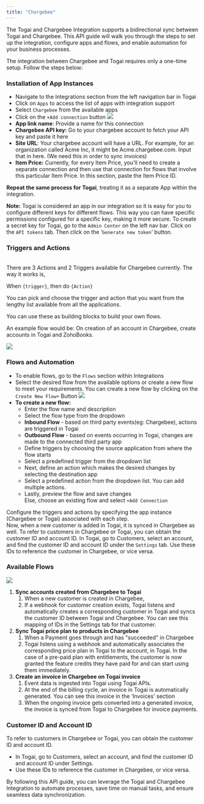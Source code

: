 ```yaml
---
title: "Chargebee"
---
```


The Togai and Chargebee Integration supports a bidirectional sync between Togai and Chargebee. This API guide will walk you through the steps to set up the integration, configure apps and flows, and enable automation for your business processes.

The integration between Chargebee and Togai requires only a one-time setup. Follow the steps below:

###  Installation of App Instances  
* Navigate to the Integrations section from the left navigation bar in Togai
* Click on `Apps` to access the list of apps with integration support
* Select `Chargebee` from the available apps
* Click on the `+Add connection` button
![](docs/integrations/images/b7c1203-image.png) 
* **App link name**: Provide a name for this connection
* **Chargebee API key:** Go to your chargebee account to fetch your API key and paste it here
* **Site URL**: Your chargebee account will have a URL. For example, for an organization called Acme Inc, it might be Acme.chargebee.com. Input that in here. (We need this in order to sync invoices)
* **Item Price:** Currently, for every Item Price, you'll need to create a separate connection and then use that connection for flows that involve this particular Item Price. In this section, paste the Item Price ID.

**Repeat the same process for Togai**, treating it as a separate App within the integration.

**Note:** Togai is considered an app in our integration so it is easy for you to configure different keys for different flows. This way you can have specific permissions configured for a specific key, making it more secure. To create a secret key for Togai, go to the `Admin Center` on the left nav bar. Click on the `API tokens` tab. Then click on the ‘`Generate new token`’ button.

###  Triggers and Actions
[](#triggers-and-actions)  
There are 3 Actions and 2 Triggers available for Chargebee currently. The way it works is,

When `{trigger}`, then do `{Action}`

You can pick and choose the trigger and action that you want from the lengthy list available from all the applications. 

You can use these as building blocks to build your own flows.

An example flow would be: On creation of an account in Chargebee, create accounts in Togai and ZohoBooks. 

![](docs/integrations/images/6dc67aa-image.png) 
###  Flows and Automation
* To enable flows, go to the `Flows` section within Integrations
* Select the desired flow from the available options or create a new flow to meet your requirements. You can create a new flow by clicking on the `Create New Flow+` Button
![](docs/integrations/images/d3f89f5-image.png) 
* **To create a new flow:**  
   * Enter the flow name and description  
   * Select the flow type from the dropdown  
   * **Inbound Flow** \- based on third party events(eg: Chargebee), actions are triggered in Togai  
   * **Outbound Flow** \- based on events occurring in Togai, changes are made to the connected third party app  
   * Define triggers by choosing the source application from where the flow starts  
   * Select a predefined trigger from the dropdown list  
   * Next, define an action which makes the desired changes by selecting the destination app  
   * Select a predefined action from the dropdown list. You can add multiple actions.  
   * Lastly, preview the flow and save changes  
   Else, choose an existing flow and select `+Add Connection`

Configure the triggers and actions by specifying the app instance (Chargebee or Togai) associated with each step.  
Now, when a new customer is added in Togai, it is synced in Chargebee as well. To refer to customers in Chargebee or Togai, you can obtain the customer ID and account ID. In Togai, go to Customers, select an account, and find the customer ID and account ID under the `Settings` tab. Use these IDs to reference the customer in Chargebee, or vice versa.

###  Available Flows
![](docs/integrations/images/20968c8-image.png) 
1. **Sync accounts created from Chargebee to Togai**  
   1. When a new customer is created in Chargebee,  
   2. If a webhook for customer creation exists, Togai listens and automatically creates a corresponding customer in Togai and syncs the customer ID between Togai and Chargebee. You can see this mapping of IDs in the Settings tab for that customer.
2. **Sync Togai price plan to products in Chargebee**  
   1. When a Payment goes through and has "succeeded" in Chargebee  
   2. Togai listens using a webhook and automatically associates the corresponding price plan in Togai to the account, in Togai. In the case of a pre-paid plan with entitlements, the customer is now granted the feature credits they have paid for and can start using them immediately.
3. **Create an invoice in Chargebee on Togai invoice**  
   1. Event data is ingested into Togai using Togai APIs.  
   2. At the end of the billing cycle, an invoice in Togai is automatically generated. You can see this invoice in the ‘Invoices’ section  
   3. When the ongoing invoice gets converted into a generated invoice, the invoice is synced from Togai to Chargebee for invoice payments.

###  Customer ID and Account ID

To refer to customers in Chargebee or Togai, you can obtain the customer ID and account ID.

* In Togai, go to Customers, select an account, and find the customer ID and account ID under Settings.
* Use these IDs to reference the customer in Chargebee, or vice versa.

By following this API guide, you can leverage the Togai and Chargebee Integration to automate processes, save time on manual tasks, and ensure seamless data synchronization.